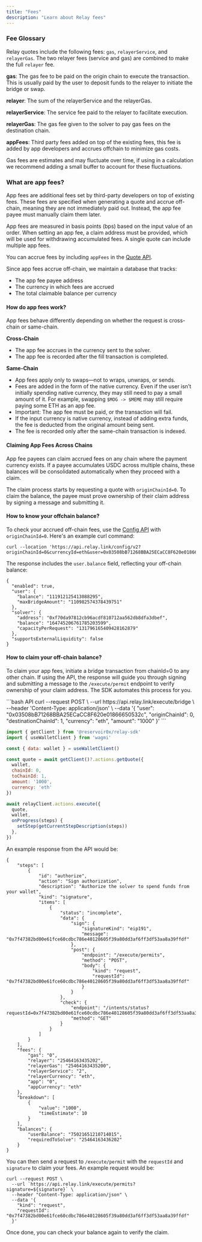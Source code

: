 ```yaml
---
title: "Fees"
description: "Learn about Relay fees"
---
```


### Fee Glossary

Relay quotes include the following fees: `gas`, `relayerService`, and `relayerGas`. The two relayer fees (service and gas) are combined to make the full `relayer` fee.

**gas**: The gas fee to be paid on the origin chain to execute the transaction. This is usually paid by the user to deposit funds to the relayer to initiate the bridge or swap.

**relayer**: The sum of the relayerService and the relayerGas.

**relayerService**: The service fee paid to the relayer to facilitate execution.

**relayerGas**: The gas fee given to the solver to pay gas fees on the destination chain.

**appFees**: Third party fees added on top of the existing fees, this fee is added by app developers and accrues offchain to minimize gas costs.

Gas fees are estimates and may fluctuate over time, if using in a calculation we recommend adding a small buffer to account for these fluctuations.

### What are app fees?

App fees are additional fees set by third-party developers on top of existing fees. These fees are specified when generating a quote and accrue off-chain, meaning they are not immediately paid out. Instead, the app fee payee must manually claim them later.

App fees are measured in basis points (bps) based on the input value of an order. When setting an app fee, a claim address must be provided, which will be used for withdrawing accumulated fees. A single quote can include multiple app fees.

You can accrue fees by including `appFees` in the [Quote API](https://docs.relay.link/references/api/get-quote).

Since app fees accrue off-chain, we maintain a database that tracks:
- The app fee payee address
- The currency in which fees are accrued
- The total claimable balance per currency

#### How do app fees work?

App fees behave differently depending on whether the request is cross-chain or same-chain.

**Cross-Chain**

- The app fee accrues in the currency sent to the solver.
- The app fee is recorded after the fill transaction is completed.

**Same-Chain**

- App fees apply only to swaps—not to wraps, unwraps, or sends.
- Fees are added in the form of the native currency. Even if the user isn’t initially spending native currency, they may still need to pay a small amount of it. For example, swapping `$MOG -> $MEME` may still require paying some ETH as an app fee.
- Important: The app fee must be paid, or the transaction will fail.
- If the input currency is native currency, instead of adding extra funds, the fee is deducted from the original amount being sent.
- The fee is recorded only after the same-chain transaction is indexed.

#### Claiming App Fees Across Chains

App fee payees can claim accrued fees on any chain where the payment currency exists. If a payee accumulates USDC across multiple chains, these balances will be consolidated automatically when they proceed with a claim.

The claim process starts by requesting a quote with `originChainId=0`. To claim the balance, the payee must prove ownership of their claim address by signing a message and submitting it.

#### How to know your offchain balance?

To check your accrued off-chain fees, use the [Config API](/references/api/get-config) with `originChainId=0`. Here's an example curl command:

```
curl --location 'https://api.relay.link/config/v2?originChainId=0&currencyId=eth&user=0x03508bB71268BBA25ECaCC8F620e01866650532c&destinationChainId=1' 
```

The response includes the `user.balance` field, reflecting your off-chain balance:

```
{
  "enabled": true,
  "user": {
    "balance": "111912125413088295",
    "maxBridgeAmount": "110982574378439751"
  },
  "solver": {
    "address": "0xf70da97812cb96acdf810712aa562db8dfa3dbef",
    "balance": "164745206761785203599",
    "capacityPerRequest": "131796165409428162879"
  },
  "supportsExternalLiquidity": false
}
```

#### How to claim your off-chain balance?

To claim your app fees, initiate a bridge transaction from chainId=0 to any other chain. If using the API, the response will guide you through signing and submitting a message to the `/execute/permit` endpoint to verify ownership of your claim address. The SDK automates this process for you.

<CodeGroup>
  ```bash API
  curl --request POST \
    --url https://api.relay.link/execute/bridge \
    --header 'Content-Type: application/json' \
    --data '{
    "user": "0x03508bB71268BBA25ECaCC8F620e01866650532c",
    "originChainId": 0,
    "destinationChainId": 1,
    "currency": "eth",
    "amount": "1000"
  }'
  ```

  ```javascript SDK
  import { getClient } from '@reservoir0x/relay-sdk'
  import { useWalletClient } from 'wagmi'

  const { data: wallet } = useWalletClient()

  const quote = await getClient()?.actions.getQuote({
    wallet,
    chainId: 0,
    toChainId: 1,
    amount: '1000',
    currency: 'eth'
  })

  await relayClient.actions.execute({
    quote,
    wallet,
    onProgress(steps) {
      setStep(getCurrentStepDescription(steps))
    },
  })

  ```
</CodeGroup>

An example response from the API would be:

```
{
    "steps": [
        {
            "id": "authorize",
            "action": "Sign authorization",
            "description": "Authorize the solver to spend funds from your wallet",
            "kind": "signature",
            "items": [
                {
                    "status": "incomplete",
                    "data": {
                        "sign": {
                            "signatureKind": "eip191",
                            "message": "0x7f47382bd00e61fce60cdbc786e40128605f39a80dd3af6ff3df53aa8a39ffdf"
                        },
                        "post": {
                            "endpoint": "/execute/permits",
                            "method": "POST",
                            "body": {
                                "kind": "request",
                                "requestId": "0x7f47382bd00e61fce60cdbc786e40128605f39a80dd3af6ff3df53aa8a39ffdf"
                            }
                        }
                    },
                    "check": {
                        "endpoint": "/intents/status?requestId=0x7f47382bd00e61fce60cdbc786e40128605f39a80dd3af6ff3df53aa8a39ffdf",
                        "method": "GET"
                    }
                }
            ]
        }
    ],
    "fees": {
        "gas": "0",
        "relayer": "25464163435202",
        "relayerGas": "25464163435200",
        "relayerService": "2",
        "relayerCurrency": "eth",
        "app": "0",
        "appCurrency": "eth"
    },
    "breakdown": [
        {
            "value": "1000",
            "timeEstimate": 10
        }
    ],
    "balances": {
        "userBalance": "75021651210714015",
        "requiredToSolve": "25464163436202"
    }
}
```

You can then send a request to `/execute/permit` with the `requestId` and `signature` to claim your fees. An example request would be:

```
curl --request POST \
  --url `https://api.relay.link/execute/permits?signature=${signature}` \
  --header "Content-Type: application/json" \
  --data '{
    "kind": "request",
    "requestId": "0x7f47382bd00e61fce60cdbc786e40128605f39a80dd3af6ff3df53aa8a39ffdf"
  }'
```

Once done, you can check your balance again to verify the claim.